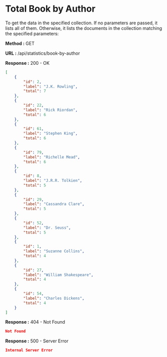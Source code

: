 
# Total Book by Author

To get the data in the specified collection. If no parameters are passed, it lists all of them.
Otherwise, it lists the documents in the collection matching the specified parameters:

**Method :** <Badge variant="success">GET</Badge>

**URL :** <Badge variant="dark">/api/statistics/book-by-author</Badge>

**Response :** <BadgeOutline variant="success">200 - OK</BadgeOutline>

```json
[
    {
        "id": 2,
        "label": "J.K. Rowling",
        "total": 7
    },
    {
        "id": 22,
        "label": "Rick Riordan",
        "total": 6
    },
    {
        "id": 61,
        "label": "Stephen King",
        "total": 6
    },
    {
        "id": 79,
        "label": "Richelle Mead",
        "total": 6
    },
    {
        "id": 8,
        "label": "J.R.R. Tolkien",
        "total": 5
    },
    {
        "id": 29,
        "label": "Cassandra Clare",
        "total": 5
    },
    {
        "id": 52,
        "label": "Dr. Seuss",
        "total": 5
    },
    {
        "id": 1,
        "label": "Suzanne Collins",
        "total": 4
    },
    {
        "id": 27,
        "label": "William Shakespeare",
        "total": 4
    },
    {
        "id": 54,
        "label": "Charles Dickens",
        "total": 4
    }
]
```

**Response :** <BadgeOutline variant="warning">404 - Not Found</BadgeOutline>

```json
Not Found
```

**Response :** <BadgeOutline variant="danger">500 - Server Error</BadgeOutline>

```json
Internal Server Error
```
